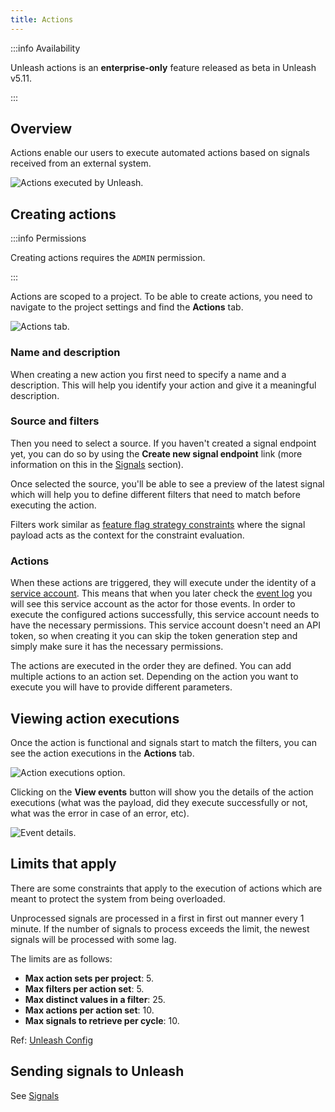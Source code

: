 ```yaml
---
title: Actions
---
```


:::info Availability

Unleash actions is an **enterprise-only** feature released as beta in Unleash v5.11.

:::
## Overview

Actions enable our users to execute automated actions based on signals received from an external system.

![Actions executed by Unleash.](/img/signals/action-execution.png)

## Creating actions

:::info Permissions

Creating actions requires the `ADMIN` permission.

:::

Actions are scoped to a project. To be able to create actions, you need to navigate to the project settings and find the **Actions** tab.

![Actions tab.](/img/signals/actions-tab.png)

### Name and description
When creating a new action you first need to specify a name and a description. This will help you identify your action and give it a meaningful description.

### Source and filters

Then you need to select a source. If you haven't created a signal endpoint yet, you can do so by using the **Create new signal endpoint** link (more information on this in the [Signals](./signals.mdx) section).

Once selected the source, you'll be able to see a preview of the latest signal which will help you to define different filters that need to match before executing the action.

Filters work similar as [feature flag strategy constraints](./strategy-constraints.md) where the signal payload acts as the context for the constraint evaluation.

### Actions

When these actions are triggered, they will execute under the identity of a [service account](./service-accounts.md). This means that when you later check the [event log](./event-log) you will see this service account as the actor for those events. In order to execute the configured actions successfully, this service account needs to have the necessary permissions. This service account doesn't need an API token, so when creating it you can skip the token generation step and simply make sure it has the necessary permissions.

The actions are executed in the order they are defined. You can add multiple actions to an action set. Depending on the action you want to execute you will have to provide different parameters.

## Viewing action executions

Once the action is functional and signals start to match the filters, you can see the action executions in the **Actions** tab.

![Action executions option.](/img/signals/view-events.png)

Clicking on the **View events** button will show you the details of the action executions (what was the payload, did they execute successfully or not, what was the error in case of an error, etc).

![Event details.](/img/signals/action-execution-log.png)

## Limits that apply
There are some constraints that apply to the execution of actions which are meant to protect the system from being overloaded. 

Unprocessed signals are processed in a first in first out manner every 1 minute. If the number of signals to process exceeds the limit, the newest signals will be processed with some lag. 

The limits are as follows:

- **Max action sets per project**: 5.
- **Max filters per action set**: 5.
- **Max distinct values in a filter**: 25.
- **Max actions per action set**: 10.
- **Max signals to retrieve per cycle**: 10.

Ref: [Unleash Config](https://github.com/Unleash/unleash/blob/859fe098fedc261d646833012d9d408039491075/src/lib/create-config.ts#L577-L604)

## Sending signals to Unleash
See [Signals](./signals.mdx)
